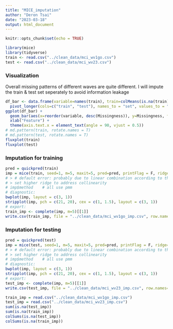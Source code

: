 ```yaml
---
title: "MICE_imputation"
author: "Deron Tsai"
date: "2023-03-18"
output: html_document
---
```


```r
knitr::opts_chunk$set(echo = TRUE)
```

```r
library(mice)
library(tidyverse)
train <- read.csv("../clean_data/mci_wv1go.csv")
test <- read.csv("../clean_data/mci_wv23.csv")
```

### Visualization

Overall missing patterns of different waves are quite different. 
I will impute the train & test set seperately to avoid information leakage

```r
df_bar <- data.frame(variable=names(train), train=colMeans(is.na(train)), test=colMeans(is.na(test)) ) %>%
  pivot_longer(cols=c("train", "test"), names_to = "set", values_to = "Missingness")
ggplot(df_bar) +
  geom_bar(aes(x=reorder(variable, desc(Missingness)), y=Missingness, fill=set), position="dodge", stat = "identity")+
  xlab("Feature") +
  theme(axis.text.x = element_text(angle = 90, vjust = 0.5))
# md.pattern(train, rotate.names = T)
# md.pattern(test, rotate.names = T)
fluxplot(train)
fluxplot(test)
```

### Imputation for training

```r
pred = quickpred(train)
imp = mice(train, seed=1, m=5, maxit=5, pred=pred, printFlag = F, ridge=0.001)  
# > # default error: probably due to linear combination according to the warning 
# > set higher ridge to address collinearity
# imp$method    # all use pmm
# diagnostic:
bwplot(imp, layout = c(3, 1))
stripplot(imp, pch = c(21, 20), cex = c(1, 1.5), layout = c(3, 1))
# export:
train_imp <- complete(imp, m=5)[[1]]
write.csv(train_imp, file = "../clean_data/mci_wv1go_imp.csv", row.names=FALSE)
```


### Imputation for testing

```r
pred = quickpred(test)
imp = mice(test, seed=1, m=5, maxit=5, pred=pred, printFlag = F, ridge=0.001)  
# > # default error: probably due to linear combination according to the warning 
# > set higher ridge to address collinearity
# imp$method    # all use pmm
# diagnostic:
bwplot(imp, layout = c(3, 1))
stripplot(imp, pch = c(21, 20), cex = c(1, 1.5), layout = c(3, 1))
# export:
test_imp <- complete(imp, m=5)[[1]]
write.csv(test_imp, file = "../clean_data/mci_wv23_imp.csv", row.names=FALSE)
```

```r
train_imp = read.csv("../clean_data/mci_wv1go_imp.csv")
test_imp = read.csv("../clean_data/mci_wv23_imp.csv")
sum(is.na(test_imp))
sum(is.na(train_imp))
colSums(is.na(test_imp))  
colSums(is.na(train_imp))
```

